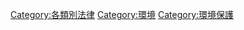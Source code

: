 {{Commonscat|Environmental law}}

[[Category:各類別法律|Category:各類別法律]]
[[Category:環境|Category:環境]]
[[Category:環境保護|Category:環境保護]]
